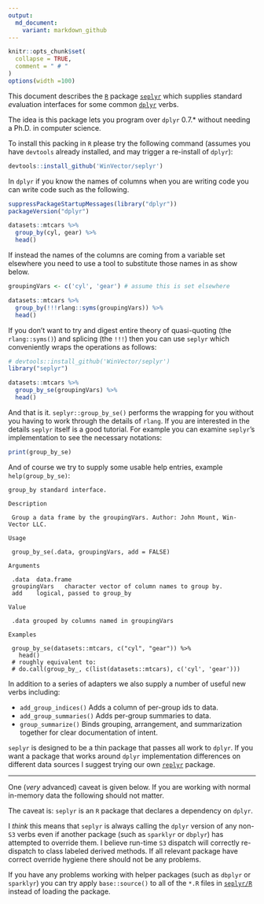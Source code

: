```yaml
---
output:
  md_document:
    variant: markdown_github
---
```


<!-- README.md is generated from README.Rmd. Please edit that file -->



```r
knitr::opts_chunk$set(
  collapse = TRUE,
  comment = " # "
)
options(width =100)
```


This document describes the [`R`](https://www.r-project.org) package [`seplyr`](https://github.com/WinVector/seplyr) which supplies *s*tandard *e*valuation interfaces for some common [`dplyr`](https://CRAN.R-project.org/package=dplyr) verbs.

The idea is this package lets you program over `dplyr` 0.7.* without needing a Ph.D. in computer science.

To install this packing in `R` please try the following command (assumes you have `devtools` already installed, and may trigger a re-install of `dplyr`):

```r
devtools::install_github('WinVector/seplyr')
```

In `dplyr` if you know the names of columns when you are writing code you can write code such as the following.

```r
suppressPackageStartupMessages(library("dplyr"))
packageVersion("dplyr")

datasets::mtcars %>% 
  group_by(cyl, gear) %>% 
  head()
```

If instead the names of the columns are coming from a variable set elsewhere you need to use a tool to substitute those names in as show below.

```r
groupingVars <- c('cyl', 'gear') # assume this is set elsewhere

datasets::mtcars %>% 
  group_by(!!!rlang::syms(groupingVars)) %>% 
  head()
```

If you don't want to try and digest entire theory of quasi-quoting (the `rlang::syms()`) and splicing (the `!!!`) then you can use `seplyr` which conveniently wraps the operations as follows:

```r
# devtools::install_github('WinVector/seplyr')
library("seplyr")

datasets::mtcars %>% 
  group_by_se(groupingVars) %>% 
  head()
```

And that is it.  `seplyr::group_by_se()` performs the wrapping for you without you having to work through the details of `rlang`.  If you are interested in the details `seplyr` itself is a good tutorial.  For example you can examine `seplyr`'s implementation to see the necessary notations:

```r
print(group_by_se)
```

And of course we try to supply some usable help entries, example `help(group_by_se)`:

```
group_by standard interface.

Description

 Group a data frame by the groupingVars. Author: John Mount, Win-Vector LLC.

Usage

 group_by_se(.data, groupingVars, add = FALSE)
 
Arguments

 .data	data.frame
 groupingVars	character vector of column names to group by.
 add	logical, passed to group_by
 
Value

 .data grouped by columns named in groupingVars

Examples

 group_by_se(datasets::mtcars, c("cyl", "gear")) %>%
   head()
 # roughly equivalent to:
 # do.call(group_by_, c(list(datasets::mtcars), c('cyl', 'gear')))
```

In addition to a series of adapters we also supply a number of useful new verbs including:

 * `add_group_indices()` Adds a column of per-group ids to data.
 * `add_group_summaries()` Adds per-group summaries to data.
 * `group_summarize()` Binds grouping, arrangement, and summarization together for clear documentation of intent.


`seplyr` is designed to be a thin package that passes all work to `dplyr`.  If you want a package that works around `dplyr` implementation differences on different data sources I suggest trying our own [`replyr`]( https://CRAN.R-project.org/package=replyr) package.

**********

One (*very* advanced) caveat is given below. If you are working with normal in-memory data the following should not matter.

The caveat is: `seplyr` is an `R` package that declares a dependency on `dplyr`.

I *think* this means that `seplyr` is always calling the `dplyr` version of any non-`S3` verbs even if another package (such as `sparklyr` or `dbplyr`) has attempted to override them.  I believe run-time `S3` dispatch will correctly re-dispatch to class labeled derived methods.  If all relevant package have correct override hygiene there should not be any problems.

If you have any problems working with helper packages (such as `dbplyr` or `sparklyr`) you can try apply `base::source()` to all of the `*.R` files in [`seplyr/R`](https://github.com/WinVector/seplyr/tree/master/R) instead of loading the package.
